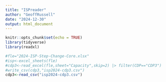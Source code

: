 ```yaml
---
title: "ISPreader"
author: "GeoffRussell"
date: "2024-12-30"
output: html_document
---
```


```r
knitr::opts_chunk$set(echo = TRUE)
library(tidyverse)
library(readxl)
```

```r
#fle="2024-ISP-Step-Change-Core.xlsx"
#isp<-excel_sheets(fle)
#cdp3<-read_excel(fle,sheet="Capacity",skip=2) |> filter(CDP=="CDP3")
#write_csv(cdp3,"isp2024-cdp3.csv")
cdp3<-read_csv("isp2024-cdp3.csv")
```

